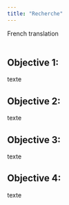 ```yaml
---
title: "Recherche"
---
```


French translation
<br>
<br>


## Objective 1: 
texte

## Objective 2: 
texte

## Objective 3: 
texte

## Objective 4:
texte